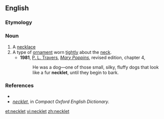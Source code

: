 ==English==

===Etymology===
{{suffix|neck|let}}

===Noun===
{{en-noun}}

# A [[necklace]]
# A type of [[ornament]] worn [[tightly]] about the [[neck]].
#*'''1981''', [[w:P. L. Travers|P. L. Travers]], [[w:Mary Poppins|''Mary Poppins'']], revised edition, chapter 4,
#*:He was a dog—one of those small, silky, fluffy dogs that look like a fur '''necklet''', until they begin to bark.

===References===
*{{R:Webster 1913}}
*''[http://www.askoxford.com/concise_oed/necklet?view=uk necklet]'', in ''Compact Oxford English Dictionary.''

[[et:necklet]]
[[vi:necklet]]
[[zh:necklet]]
